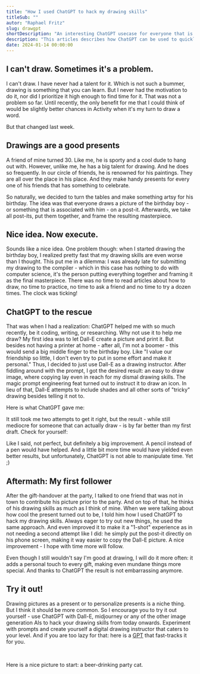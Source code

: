 ```yaml
---
title: "How I used ChatGPT to hack my drawing skills"
titleSub: ""
autor: "Raphael Fritz"
slug: drawgpt
shortDescription: "An interesting ChatGPT usecase for everyone that is as bad in drawing as me."
description: "This articles describes how ChatGPT can be used to quickly improve your drawing skills if you ever need them for little gifts or other nice deeds."
date: 2024-01-14 00:00:00
---
```





## I can't draw. Sometimes it's a problem.

I can't draw. I have never had a talent for it. Which is not such a bummer, drawing is something that you can learn. But I never had the motivation to do it, nor did I prioritize it high enough to find time for it. That was not a problem so far. Until recently, the only benefit for me that I could think of would be slightly better chances in Activity when it's my turn to draw a word.  

But that changed last week.


## Drawings are a good presents

A friend of mine turned 30. Like me, he is sporty and a cool dude to hang out with. However, unlike me, he has a big talent for drawing. And he does so frequently. In our circle of friends, he is renowned for his paintings. They are all over the place in his place. And they make handy presents for every one of his friends that has something to celebrate.

So naturally, we decided to turn the tables and make something artsy for his birthday. The idea was that everyone draws a picture of the birthday boy - or something that is associated with him - on a post-it. Afterwards, we take all post-its, put them together, and frame the resulting masterpiece.

<InPostImage src="/data/articles/drawgpt/thepresent.jpg" height="h-sm"/>

## Nice idea. Now execute.

Sounds like a nice idea. One problem though: when I started drawing the birthday boy, I realized pretty fast that my drawing skills are even worse than I thought. This put me in a dilemma: I was already late for submitting my drawing to the compiler - which in this case has nothing to do with computer science, it's the person putting everything together and framing it as the final masterpiece. There was no time to read articles about how to draw, no time to practice, no time to ask a friend and no time to try a dozen times. The clock was ticking!

## ChatGPT to the rescue

That was when I had a realization: ChatGPT helped me with so much recently, be it coding, writing, or researching. Why not use it to help me draw? My first idea was to let Dall-E create a picture and print it. But besides not having a printer at home - after all, I'm not a boomer - this would send a big middle finger to the birthday boy. Like "I value our friendship so little, I don't even try to put in some effort and make it personal." Thus, I decided to just use Dall-E as a drawing instructor. After fiddling around with the prompt, I got the desired result: an easy to draw image, where copying lay even in reach for my dismal drawing skills. The magic prompt engineering feat turned out to instruct it to draw an icon. In lieu of that, Dall-E attempts to include shades and all other sorts of "tricky" drawing besides telling it not to.

Here is what ChatGPT gave me:
<InPostImage src="/data/articles/drawgpt/guy.png" width="w-xs" height="h-illustration"/>

It still took me two attempts to get it right, but the result - while still mediocre for someone that can actually draw - is by far better than my first draft. Check for yourself:

<InPostImage src="/data/articles/drawgpt/myprogress.jpg"/>

Like I said, not perfect, but definitely a big improvement. A pencil instead of a pen would have helped. And a little bit more time would have yielded even better results, but unfortunately, ChatGPT is not able to manipulate time. Yet ;)

## Aftermath: My first follower

After the gift-handover at the party, I talked to one friend that was not in town to contribute his picture prior to the party. And on top of that, he thinks of his drawing skills as much as I think of mine. When we were talking about how cool the present turned out to be, I told him how I used ChatGPT to hack my drawing skills. Always eager to try out new things, he used the same approach. And even improved it to make it a "1-shot" experience as in not needing a second attempt like I did: he simply put the post-it directly on his phone screen, making it way easier to copy the Dall-E picture. A nice improvement - I hope with time more will follow.

Even though I still wouldn't say I'm good at drawing, I will do it more often: it adds a personal touch to every gift, making even mundane things more special. And thanks to ChatGPT the result is not embarrassing anymore.


## Try it out! 

Drawing pictures as a present or to personalize presents is a niche thing. But I think it should be more common. So I encourage you to try it out yourself - use ChatGPT with Dall-E, midjourney or any of the other image generation AIs to hack your drawing skills from today onwards. Experiment with prompts and create yourself a digital drawing instructor that caters to your level. And if you are too lazy for that: here is a [GPT](https://chat.openai.com/g/g-mg5HbMtj8-help-me-draw) that fast-tracks it for you.

&nbsp;

Here is a nice picture to start: a beer-drinking party cat.
<InPostImage src="/data/articles/drawgpt/cutepartycat.png" width="w-xs" height="h-illustration"/>